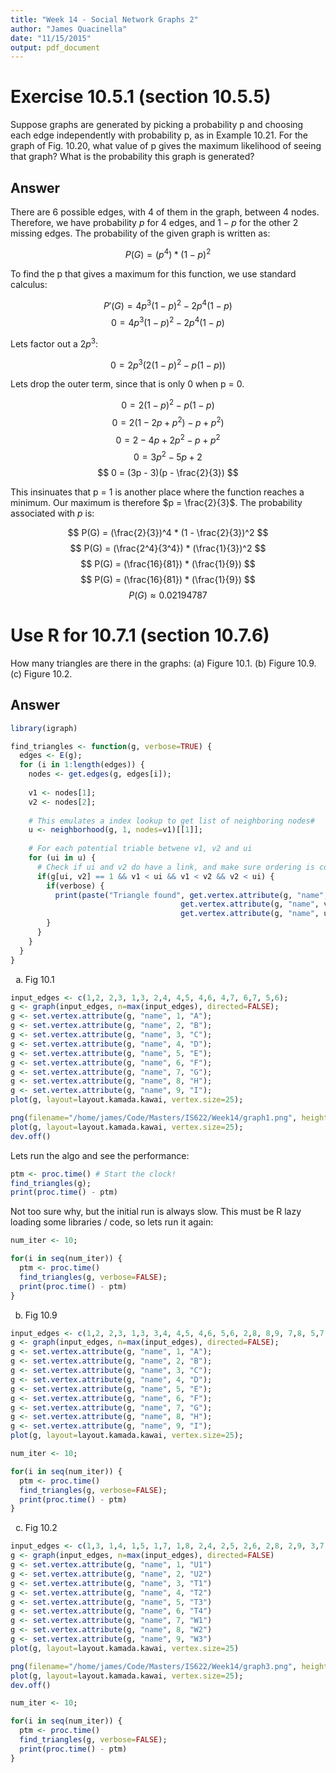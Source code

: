 ```yaml
---
title: "Week 14 - Social Network Graphs 2"
author: "James Quacinella"
date: "11/15/2015"
output: pdf_document
---
```



# Exercise 10.5.1 (section 10.5.5)

Suppose graphs are generated by picking a probability p and choosing each edge independently with probability p, as in Example 10.21. For the graph of Fig. 10.20, what value of p gives the maximum likelihood of seeing  that graph? What is the probability this graph is generated?

## Answer 

There are 6 possible edges, with 4 of them in the graph, between 4 nodes. Therefore, we have probability $p$ for 4 edges, and $1-p$ for the other 2 missing edges. The probability of the given graph is written as:

$$P(G) = (p^4) * (1-p)^2$$

To find the p that gives a maximum for this function, we use standard calculus:

$$P'(G) = 4p^3(1-p)^2 - 2p^4(1-p) $$
$$ 0 = 4p^3(1-p)^2 - 2p^4(1-p) $$

Lets factor out a $2p^3$:

$$ 0 = 2p^3(2(1-p)^2 - p(1-p)) $$

Lets drop the outer term, since that is only 0 when p = 0.

$$ 0 = 2(1-p)^2 - p(1-p) $$
$$ 0 = 2(1- 2p + p^2) - p + p^2) $$
$$ 0 = 2 - 4p + 2p^2 - p + p^2 $$
$$ 0 = 3p^2 - 5p + 2 $$
$$ 0 = (3p - 3)(p - \frac{2}{3}) $$

This insinuates that p = 1 is another place where the function reaches a minimum. Our maximum is therefore $p = \frac{2}{3}$. The probability associated with $p$ is:

$$ P(G) = (\frac{2}{3})^4 * (1 - \frac{2}{3})^2 $$
$$ P(G) = (\frac{2^4}{3^4}) * (\frac{1}{3})^2 $$
$$ P(G) = (\frac{16}{81}) * (\frac{1}{9}) $$
$$ P(G) = (\frac{16}{81}) * (\frac{1}{9}) $$
$$ P(G) \approx  0.02194787 $$

\pagebreak

# Use R for 10.7.1 (section 10.7.6)

How many triangles are there in the graphs:
(a) Figure 10.1.
(b) Figure 10.9.
(c) Figure 10.2.

## Answer

```r
library(igraph)
```

```r
find_triangles <- function(g, verbose=TRUE) {
  edges <- E(g);
  for (i in 1:length(edges)) {
    nodes <- get.edges(g, edges[i]);
  
    v1 <- nodes[1];
    v2 <- nodes[2];
    
    # This emulates a index lookup to get list of neighboring nodes#
    u <- neighborhood(g, 1, nodes=v1)[[1]];  
    
    # For each potential triable betwene v1, v2 and ui
    for (ui in u) {
      # Check if ui and v2 do have a link, and make sure ordering is correct
      if(g[ui, v2] == 1 && v1 < ui && v1 < v2 && v2 < ui) {
        if(verbose) {
          print(paste("Triangle found", get.vertex.attribute(g, "name", v1), 
                                      get.vertex.attribute(g, "name", v2), 
                                      get.vertex.attribute(g, "name", ui)));
        }
      }
    }
  }
}
```

\pagebreak

(a) Fig 10.1

```r
input_edges <- c(1,2, 2,3, 1,3, 2,4, 4,5, 4,6, 4,7, 6,7, 5,6);
g <- graph(input_edges, n=max(input_edges), directed=FALSE);
g <- set.vertex.attribute(g, "name", 1, "A");
g <- set.vertex.attribute(g, "name", 2, "B");
g <- set.vertex.attribute(g, "name", 3, "C");
g <- set.vertex.attribute(g, "name", 4, "D");
g <- set.vertex.attribute(g, "name", 5, "E");
g <- set.vertex.attribute(g, "name", 6, "F");
g <- set.vertex.attribute(g, "name", 7, "G");
g <- set.vertex.attribute(g, "name", 8, "H");
g <- set.vertex.attribute(g, "name", 9, "I");
plot(g, layout=layout.kamada.kawai, vertex.size=25);
```

```r
png(filename="/home/james/Code/Masters/IS622/Week14/graph1.png", height=800, width=600) 
plot(g, layout=layout.kamada.kawai, vertex.size=25);
dev.off()
```

Lets run the algo and see the performance:

```r
ptm <- proc.time() # Start the clock!
find_triangles(g);
print(proc.time() - ptm)
```

Not too sure why, but the initial run is always slow. This must be R lazy loading some libraries / code, so lets run it again:

```r
num_iter <- 10;

for(i in seq(num_iter)) {
  ptm <- proc.time()
  find_triangles(g, verbose=FALSE);
  print(proc.time() - ptm)
}
```

\pagebreak

(b) Fig 10.9

```r
input_edges <- c(1,2, 2,3, 1,3, 3,4, 4,5, 4,6, 5,6, 2,8, 8,9, 7,8, 5,7, 7,9);
g <- graph(input_edges, n=max(input_edges), directed=FALSE);
g <- set.vertex.attribute(g, "name", 1, "A");
g <- set.vertex.attribute(g, "name", 2, "B");
g <- set.vertex.attribute(g, "name", 3, "C");
g <- set.vertex.attribute(g, "name", 4, "D");
g <- set.vertex.attribute(g, "name", 5, "E");
g <- set.vertex.attribute(g, "name", 6, "F");
g <- set.vertex.attribute(g, "name", 7, "G");
g <- set.vertex.attribute(g, "name", 8, "H");
g <- set.vertex.attribute(g, "name", 9, "I");
plot(g, layout=layout.kamada.kawai, vertex.size=25);
```

```r
num_iter <- 10;

for(i in seq(num_iter)) {
  ptm <- proc.time()
  find_triangles(g, verbose=FALSE);
  print(proc.time() - ptm)
}
```

\pagebreak

(c) Fig 10.2

```r
input_edges <- c(1,3, 1,4, 1,5, 1,7, 1,8, 2,4, 2,5, 2,6, 2,8, 2,9, 3,7, 4,7, 4,8, 4,9, 5,8, 6,8, 6,9)
g <- graph(input_edges, n=max(input_edges), directed=FALSE)
g <- set.vertex.attribute(g, "name", 1, "U1")
g <- set.vertex.attribute(g, "name", 2, "U2")
g <- set.vertex.attribute(g, "name", 3, "T1")
g <- set.vertex.attribute(g, "name", 4, "T2")
g <- set.vertex.attribute(g, "name", 5, "T3")
g <- set.vertex.attribute(g, "name", 6, "T4")
g <- set.vertex.attribute(g, "name", 7, "W1")
g <- set.vertex.attribute(g, "name", 8, "W2")
g <- set.vertex.attribute(g, "name", 9, "W3")
plot(g, layout=layout.kamada.kawai, vertex.size=25)
```

```r
png(filename="/home/james/Code/Masters/IS622/Week14/graph3.png", height=800, width=600) 
plot(g, layout=layout.kamada.kawai, vertex.size=25);
dev.off()
```

```r
num_iter <- 10;

for(i in seq(num_iter)) {
  ptm <- proc.time()
  find_triangles(g, verbose=FALSE);
  print(proc.time() - ptm)
}
```